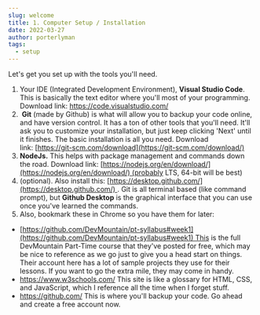 ```yaml
---
slug: welcome
title: 1. Computer Setup / Installation
date: 2022-03-27
author: porterlyman
tags:
  - setup
---
```

Let's get you set up with the tools you'll need. 

1. Your IDE (Integrated Development Environment), **Visual Studio Code**. This is basically the text editor where you'll most of your programming. Download link: [https://code.​visualstudio.com/](https://code.visualstudio.com/)
2.  **Git** (made by Github) is what will allow you to backup your code online, and have version control. It has a ton of other tools that you'll need. It'll ask you to customize your installation, but just keep clicking 'Next' until it finishes. The basic installation is all you need. Download link: [https://git-scm.com/​download](https://git-scm.com/download/)
3. **NodeJs.** This helps with package management and commands down the road. Download link: [https://nodejs.org/en/​download/](https://nodejs.org/en/download/) (probably LTS, 64-bit will be best)
4. (optional). Also install this: [https://desktop.github.​com/](https://desktop.github.com/) . Git is all terminal based (like command prompt), but **Github Desktop** is the graphical interface that you can use once you've learned the commands. 
5. Also, bookmark these in Chrome so you have them for later: 

* [https://github.com/​DevMountain/pt-syllabus#week1](https://github.com/DevMountain/pt-syllabus#week1) ​This is the full DevMountain Part-Time course that they've posted for free, which may be nice to reference as we go just to give you a head start on things. Their account here has a lot of sample projects they use for their lessons. If you want to go the extra mile, they may come in handy. 
* <https://www.w3schools.com/> ​This site is like a glossary for HTML, CSS, and JavaScript, which I reference all the time when I forget stuff. 
* <https://github.com/> This is where you'll backup your code. Go ahead and create a free account now.
